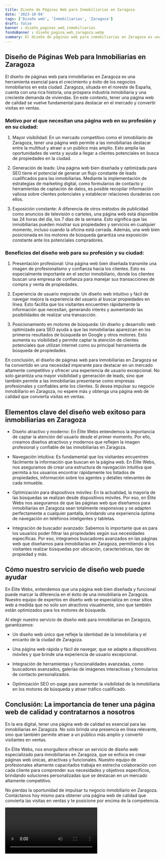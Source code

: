 ```yaml
---
title: Diseño de Páginas Web para Inmobiliarias en Zaragoza
date: '2023-10-04'
tags: ['Diseño web', 'Inmobiliarias', 'Zaragoza']
draft: false
banner : diseño_paginas_web_inmobiliarias
fondoBanner : diseño_pagina_web_zaragoza.webp
summary: El diseño de páginas web para inmobiliarias en Zaragoza es una herramienta esencial para el crecimiento y éxito de los negocios inmobiliarios en esta ciudad. Zaragoza, situada en el noreste de España, cuenta con una rica historia, una próspera industria inmobiliaria y una creciente demanda de viviendas. En este contexto, tener una página web de calidad se vuelve fundamental para destacar en el mercado y convertir visitas en ventas.
---
```


## Diseño de Páginas Web para Inmobiliarias en Zaragoza

El diseño de páginas web para inmobiliarias en Zaragoza es una herramienta esencial para el crecimiento y éxito de los negocios inmobiliarios en esta ciudad. Zaragoza, situada en el noreste de España, cuenta con una rica historia, una próspera industria inmobiliaria y una creciente demanda de viviendas. En este contexto, tener una página web de calidad se vuelve fundamental para destacar en el mercado y convertir visitas en ventas.

### Motivo por el que necesitan una página web en su profesión y en su ciudad:

1. Mayor visibilidad: En un mercado competitivo como el inmobiliario de Zaragoza, tener una página web permite a las inmobiliarias destacar entre la multitud y atraer a un público más amplio. Esto amplía las oportunidades de venta y ayuda a llegar a clientes potenciales en busca de propiedades en la ciudad.

2. Generación de leads: Una página web bien diseñada y optimizada para SEO tiene el potencial de generar un flujo constante de leads cualificados para las inmobiliarias. Mediante la implementación de estrategias de marketing digital, como formularios de contacto y herramientas de captación de datos, es posible recopilar información valiosa sobre clientes potenciales y establecer relaciones duraderas con ellos.

3. Exposición constante: A diferencia de otros métodos de publicidad como anuncios de televisión o carteles, una página web está disponible las 24 horas del día, los 7 días de la semana. Esto significa que las inmobiliarias pueden mostrar sus propiedades y servicios en cualquier momento, incluso cuando la oficina está cerrada. Además, una web bien posicionada en los motores de búsqueda garantiza una exposición constante ante los potenciales compradores.

### Beneficios del diseño web para su profesión y su ciudad:

1. Presentación profesional: Una página web bien diseñada transmite una imagen de profesionalismo y confianza hacia los clientes. Esto es especialmente importante en el sector inmobiliario, donde los clientes buscan una empresa de confianza para manejar sus transacciones de compra y venta de propiedades.

2. Experiencia de usuario mejorada: Un diseño web intuitivo y fácil de navegar mejora la experiencia del usuario al buscar propiedades en línea. Esto facilita que los visitantes encuentren rápidamente la información que necesitan, generando interés y aumentando las posibilidades de realizar una transacción.

3. Posicionamiento en motores de búsqueda: Un diseño y desarrollo web optimizado para SEO ayuda a que las inmobiliarias aparezcan en los primeros resultados de búsqueda en Google y otros motores. Esto aumenta su visibilidad y permite captar la atención de clientes potenciales que utilizan Internet como su principal herramienta de búsqueda de propiedades.

En conclusión, el diseño de páginas web para inmobiliarias en Zaragoza se ha convertido en una necesidad imperante para destacar en un mercado altamente competitivo y ofrecer una experiencia de usuario excepcional. No solo garantiza una mayor visibilidad y generación de leads, sino que también permite a las inmobiliarias presentarse como empresas profesionales y confiables ante los clientes. Si desea impulsar su negocio inmobiliario en Zaragoza, no espere más y obtenga una página web de calidad que convierta visitas en ventas.

<GifSeo />

<Cta />

## Elementos clave del diseño web exitoso para inmobiliarias en Zaragoza

- Diseño atractivo y moderno: En Élite Webs entendemos la importancia de captar la atención del usuario desde el primer momento. Por ello, creamos diseños atractivos y modernos que reflejen la imagen profesional y confiable de las inmobiliarias en Zaragoza.

- Navegación intuitiva: Es fundamental que los visitantes encuentren fácilmente la información que buscan en la página web. En Élite Webs, nos aseguramos de crear una estructura de navegación intuitiva que permita a los usuarios encontrar rápidamente los listados de propiedades, información sobre los agentes y detalles relevantes de cada inmueble.

- Optimización para dispositivos móviles: En la actualidad, la mayoría de las búsquedas se realizan desde dispositivos móviles. Por eso, en Élite Webs nos aseguramos de que las páginas web que diseñamos para inmobiliarias en Zaragoza sean totalmente responsivas y se adapten perfectamente a cualquier pantalla, brindando una experiencia óptima de navegación en teléfonos inteligentes y tabletas.

- Integración de buscador avanzado: Sabemos lo importante que es para los usuarios poder filtrar las propiedades según sus necesidades específicas. Por eso, integramos buscadores avanzados en las páginas web que diseñamos para inmobiliarias en Zaragoza, permitiendo a los visitantes realizar búsquedas por ubicación, características, tipo de propiedad y más.

## Cómo nuestro servicio de diseño web puede ayudar

En Élite Webs, entendemos que una página web bien diseñada y funcional puede marcar la diferencia en el éxito de una inmobiliaria en Zaragoza. Nuestro equipo de expertos en diseño web se especializa en crear sitios web a medida que no solo son atractivos visualmente, sino que también están optimizados para los motores de búsqueda.

Al elegir nuestro servicio de diseño web para inmobiliarias en Zaragoza, garantizamos:

- Un diseño web único que refleje la identidad de la inmobiliaria y el encanto de la ciudad de Zaragoza.

- Una página web rápida y fácil de navegar, que se adapte a dispositivos móviles y que brinde una experiencia de usuario excepcional.

- Integración de herramientas y funcionalidades avanzadas, como buscadores avanzados, galerías de imágenes interactivas y formularios de contacto personalizados.

- Optimización SEO on-page para aumentar la visibilidad de la inmobiliaria en los motores de búsqueda y atraer tráfico cualificado.

## Conclusión: La importancia de tener una página web de calidad y contratarnos a nosotros

En la era digital, tener una página web de calidad es esencial para las inmobiliarias en Zaragoza. No solo brinda una presencia en línea relevante, sino que también permite atraer a un público más amplio y convertir visitantes en ventas.

En Élite Webs, nos enorgullece ofrecer un servicio de diseño web especializado para inmobiliarias en Zaragoza, que se enfoca en crear páginas web únicas, atractivas y funcionales. Nuestro equipo de profesionales altamente capacitados trabaja en estrecha colaboración con cada cliente para comprender sus necesidades y objetivos específicos, brindando soluciones personalizadas que se destacan en un mercado altamente competitivo.

No pierdas la oportunidad de impulsar tu negocio inmobiliario en Zaragoza. Contáctanos hoy mismo para obtener una página web de calidad que convierta las visitas en ventas y te posicione por encima de la competencia.

<Video />

<CtaBot job='Inmobiliarias' city='Zaragoza'/>

<Gmaps query='Zaragoza+españa+maps' />